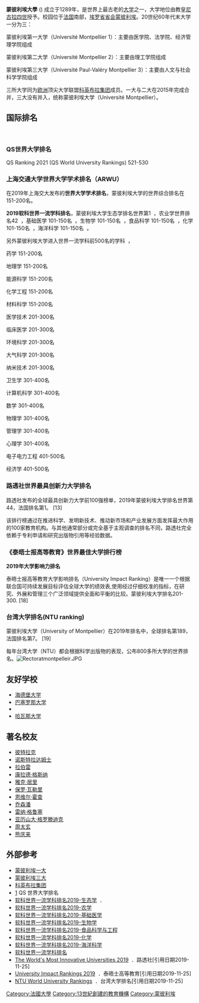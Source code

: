 {{noteTA
|G1=法国地名
}}
{{Infobox University
 |name              = 蒙彼利埃大学
 |native_name       = Université de Montpellier
 |image_name        = Logo université montpellier.png
 |image_size        = 
 |caption           = 
 |latin_name        = 
 |motto             = 
 |established       = 1289
 |closed            = 1970
 |type              = [[公立大学|公立]]
 |affiliation       = 
 |endowment         = 
 |officer_in_charge = 
 |chairman          = 
 |chancellor        = 
 |president         = 
 |vice-president    = 
 |superintendent    = 
 |provost           = 
 |vice_chancellor   = 
 |rector            = 
 |principal         = 
 |dean              =  
 |director          = 
 |head_label        = 
 |head              = 
 |faculty           = 
 |staff             = 
 |students          = 
 |undergrad         = 
 |postgrad          = 
 |doctoral          = 
 |other             = 
 |city              = [[蒙彼利埃|蒙彼利埃]]
 |state             = 
 |province          = [[埃罗省|埃罗省]]
 |country           = [[法国|法国]]
 |coor              = {{coord|43|37|55|N|3|51|50|E|display=title|type:edu}}
 |campus            = 
 |former_names      = 
 |free_label        = 
 |free              = 
 |sports            = 
 |colors            = 
 |colours           = 
 |nickname          = 
 |mascot            = 
 |athletics         = 
 |affiliations      = [[科英布拉集团|科英布拉集团]]
 |website           = 
 |logo              = 
 |footnotes         = 
}}'''蒙彼利埃大學''' ({{lang-fr|Université de Montpellier}}) 成立于1289年，是世界上最古老的[[大学|大学]]之一，大学地位由教皇[[尼古拉四世|尼古拉四世]]授予。校园位于[[法国|法国]]南部，[[埃罗省|埃罗省]][[法国省会及大区首府|省会]][[蒙彼利埃|蒙彼利埃]]。20世纪60年代末大学一分为三：

蒙彼利埃第一大学（Université Montpellier 1）：主要由医学院、法学院、经济管理学院组成

蒙彼利埃第二大学（Université Montpellier 2）：主要由理工学院组成

蒙彼利埃第三大学（Université Paul-Valéry Montpellier 3）：主要由人文与社会科学学院组成

三所大学同为[[欧洲|欧洲]]顶尖大学联盟[[科英布拉集团|科英布拉集团]]成员。一大与二大在2015年完成合并，三大没有并入，统称蒙彼利埃大学（Université Montpellier）。

== 国际排名 ==
<br />

=== QS世界大学排名  ===
QS Ranking 2021 (QS World University Rankings)  521-530


=== 上海交通大学世界大学学术排名（ARWU） ===
在2019年上海交大发布的'''世界大学学术排名'''，蒙彼利埃大学的世界综合排名在151-200名。  

'''2019软科世界一流学科排名'''，蒙彼利埃大学生态学排名世界第1   ，农业学世界排名42  ，基础医学 101-150名   ，生物学 101-150名  ，食品科学 101-150名  ，化学 101-150名   ，海洋科学 101-150名  。

另外蒙彼利埃大学进入世界一流学科前500名的学科  ，

药学 151-200名

地理学 151-200名

能源科学 151-200名

化学工程 151-200名

材料科学 151-200名

医学技术 201-300名

临床医学 201-300名

环境科学 201-300名

大气科学 201-300名

纳米技术 201-300名

卫生学 301-400名

计算机科学 301-400名

数学 301-400名

物理学 301-400名

管理学 301-400名

心理学 301-400名

电子电力工程 401-500名

经济学 401-500名

=== 路透社世界最具创新力大学排名 ===
路透社发布的全球最具创新力大学前100强榜单，2019年蒙彼利埃大学排名世界第44，法国排名第1。 [13] 

该排行榜通过在推进科学、发明新技术、推动新市场和产业发展方面发挥最大作用的100家教育机构。与其他通常部分或完全基于主观调查的排名不同，路透社完全依赖于专利申请和研究出版物引用等经验数据。
<br />

=== 《泰晤士报高等教育》世界最佳大学排行榜 ===
'''2019年大学影响力排名'''

泰晤士报高等教育大学影响排名（University Impact Ranking）是唯一一个根据联合国可持续发展目标评估全球大学的绩效表,使用经过仔细校准的指标，在研究、外展和管理三个广泛领域提供全面和平衡的比较。蒙彼利埃大学排名201-300. [18] 

=== 台湾大学排名(NTU ranking) ===
蒙彼利埃大学（University of Montpellier）在2019年排名中，全球排名第189，法国排名第7。 [19] 

每年台湾大学（NTU）都会根据科学出版物的表现，公布800多所大学的世界排名。[[File:Rectoratmontpelleir.JPG|thumb]]

== 友好学校 ==

* [[海德堡大学|海德堡大学]]
* [[巴塞罗那大学|巴塞罗那大学]]
* {{tsl|en|Université de Sherbrooke|舍布鲁克大学|舍布鲁克大学}}
* [[哈瓦那大学|哈瓦那大学]]

== 著名校友 ==

* [[彼特拉克|彼特拉克]] 
* [[诺斯特拉达姆士|诺斯特拉达姆士]] 
* [[拉伯雷|拉伯雷]] 
* [[康拉德·格斯纳|康拉德·格斯纳]] 
* [[雅克·居里|雅克·居里]]
* [[保罗·瓦勒里|保罗·瓦勒里]] 
* [[恩维尔·霍查|恩维尔·霍查]] 
* [[乔森潘|乔森潘]] 
* [[雷纳·格鲁塞|雷纳·格鲁塞]] 
* [[亚历山大·格罗滕迪克|亚历山大·格罗滕迪克]] 
* [[周太玄|周太玄]] 
* [[熊庆来|熊庆来]]

== 外部参考 ==

* [http://www.univ-montp1.fr/ 蒙彼利埃一大]
* [http://www.univ-montp3.fr/ 蒙彼利埃三大]
* [http://www.coimbra-group.eu/ 科英布拉集团] {{Wayback|url=http://www.coimbra-group.eu/ |date=20071128023951 }}
* [https://www.topuniversities.com/universities/universite-de-montpellier] QS 世界大学排名
*[http://www.zuihaodaxue.com/subject-ranking/ecology.html 软科世界一流学科排名2019-生态学]  ．
*[http://www.zuihaodaxue.com/subject-ranking/agricultural-sciences.html 软科世界一流学科排名2019-农学]  
*[http://www.zuihaodaxue.com/subject-ranking/human-biological-sciences.html 软科世界一流学科排名2019-基础医学]  
*[http://www.zuihaodaxue.com/subject-ranking/biological-sciences.html 软科世界一流学科排名2019-生物学]  
*[http://www.zuihaodaxue.com/subject-ranking/food-science-technology.html 软科世界一流学科排名2019-食品科学与工程]  
*[http://www.zuihaodaxue.com/subject-ranking/chemistry.html 软科世界一流学科排名2019-化学]  
*[http://www.zuihaodaxue.com/subject-ranking/oceanography.html 软科世界一流学科排名2019-海洋科学]  
*[http://www.zuihaodaxue.com/arwu_subject_rankings.html 软科世界一流学科排名]  
*[https://www.reuters.com/innovative-universities-2019 The World's Most Innovative Universities 2019]  ．路透社[引用日期2019-11-25]
*[https://web.archive.org/web/20190422025628/https://www.timeshighereducation.com/rankings/impact/2019/overall#!/page/10/length/25/locations/FR/sort_by/rank/sort_order/asc/cols/undefined University Impact Rankings 2019]  ．泰晤士高等教育[引用日期2019-11-25]
*[http://nturanking.lis.ntu.edu.tw/ranking/OverallRanking/ NTU World University Rankings]  ．台湾大学排名[引用日期2019-11-25]



{{法国公立科学、文化和专业机构}}
{{模板:科英布拉集团}}

[[Category:法國大學|Category:法國大學]]
[[Category:13世紀創建的教育機構|Category:13世紀創建的教育機構]]
[[Category:蒙彼利埃|Category:蒙彼利埃]]